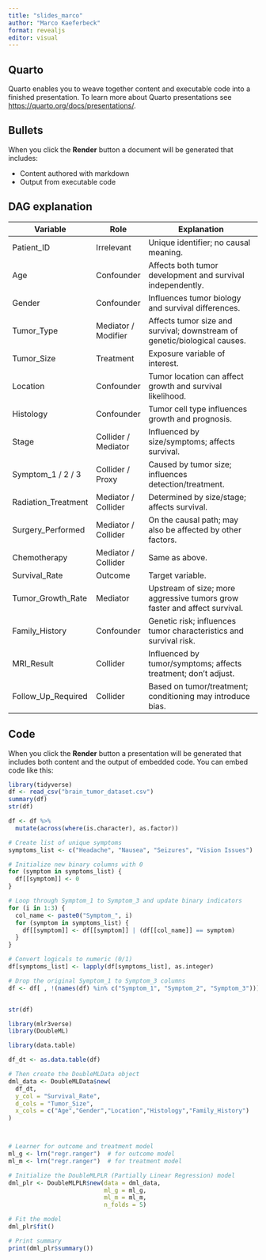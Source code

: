 ```yaml
---
title: "slides_marco"
author: "Marco Kaeferbeck"
format: revealjs
editor: visual
---
```


## Quarto

Quarto enables you to weave together content and executable code into a finished presentation. To learn more about Quarto presentations see <https://quarto.org/docs/presentations/>.

## Bullets

When you click the **Render** button a document will be generated that includes:

-   Content authored with markdown
-   Output from executable code

## DAG explanation

| Variable | Role | Explanation |
|----------------|----------------|-----------------------------------------|
| Patient_ID | Irrelevant | Unique identifier; no causal meaning. |
| Age | Confounder | Affects both tumor development and survival independently. |
| Gender | Confounder | Influences tumor biology and survival differences. |
| Tumor_Type | Mediator / Modifier | Affects tumor size and survival; downstream of genetic/biological causes. |
| Tumor_Size | Treatment | Exposure variable of interest. |
| Location | Confounder | Tumor location can affect growth and survival likelihood. |
| Histology | Confounder | Tumor cell type influences growth and prognosis. |
| Stage | Collider / Mediator | Influenced by size/symptoms; affects survival. |
| Symptom_1 / 2 / 3 | Collider / Proxy | Caused by tumor size; influences detection/treatment. |
| Radiation_Treatment | Mediator / Collider | Determined by size/stage; affects survival. |
| Surgery_Performed | Mediator / Collider | On the causal path; may also be affected by other factors. |
| Chemotherapy | Mediator / Collider | Same as above. |
| Survival_Rate | Outcome | Target variable. |
| Tumor_Growth_Rate | Mediator | Upstream of size; more aggressive tumors grow faster and affect survival. |
| Family_History | Confounder | Genetic risk; influences tumor characteristics and survival risk. |
| MRI_Result | Collider | Influenced by tumor/symptoms; affects treatment; don't adjust. |
| Follow_Up_Required | Collider | Based on tumor/treatment; conditioning may introduce bias. |

## Code

When you click the **Render** button a presentation will be generated that includes both content and the output of embedded code. You can embed code like this:

```r
library(tidyverse)
df <- read_csv("brain_tumor_dataset.csv")
summary(df)
str(df)

df <- df %>%
  mutate(across(where(is.character), as.factor))

# Create list of unique symptoms
symptoms_list <- c("Headache", "Nausea", "Seizures", "Vision Issues")

# Initialize new binary columns with 0
for (symptom in symptoms_list) {
  df[[symptom]] <- 0
}

# Loop through Symptom_1 to Symptom_3 and update binary indicators
for (i in 1:3) {
  col_name <- paste0("Symptom_", i)
  for (symptom in symptoms_list) {
    df[[symptom]] <- df[[symptom]] | (df[[col_name]] == symptom)
  }
}

# Convert logicals to numeric (0/1)
df[symptoms_list] <- lapply(df[symptoms_list], as.integer)

# Drop the original Symptom_1 to Symptom_3 columns
df <- df[ , !(names(df) %in% c("Symptom_1", "Symptom_2", "Symptom_3"))]


str(df)
```

```r
library(mlr3verse)
library(DoubleML)

library(data.table)

df_dt <- as.data.table(df)

# Then create the DoubleMLData object
dml_data <- DoubleMLData$new(
  df_dt,
  y_col = "Survival_Rate",
  d_cols = "Tumor_Size",
  x_cols = c("Age","Gender","Location","Histology","Family_History")
)



# Learner for outcome and treatment model
ml_g <- lrn("regr.ranger")  # for outcome model
ml_m <- lrn("regr.ranger")  # for treatment model

# Initialize the DoubleMLPLR (Partially Linear Regression) model
dml_plr <- DoubleMLPLR$new(data = dml_data,
                           ml_g = ml_g,
                           ml_m = ml_m,
                           n_folds = 5)

# Fit the model
dml_plr$fit()

# Print summary
print(dml_plr$summary())
```


